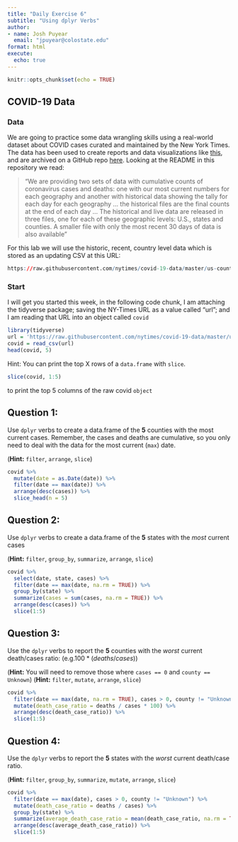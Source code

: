 ```yaml
---
title: "Daily Exercise 6"
subtitle: "Using dplyr Verbs"
author:
- name: Josh Puyear
  email: "jpuyear@colostate.edu"
format: html
execute: 
  echo: true
---
```


```r
knitr::opts_chunk$set(echo = TRUE)
```

## COVID-19 Data

### Data

We are going to practice some data wrangling skills using a real-world dataset about COVID cases curated and maintained by the New York Times. The data has been used to create reports and data visualizations like [this](https://www.nytimes.com/interactive/2020/us/coronavirus-spread.html?referringSource=articleShare), and are archived on a GitHub repo [here](https://github.com/nytimes/covid-19-data). Looking at the README in this repository we read:

> "We are providing two sets of data with cumulative counts of coronavirus cases and deaths: one with our most current numbers for each geography and another with historical data showing the tally for each day for each geography ... the historical files are the final counts at the end of each day ... The historical and live data are released in three files, one for each of these geographic levels: U.S., states and counties. A smaller file with only the most recent 30 days of data is also available"

For this lab we will use the historic, recent, country level data which is stored as an updating CSV at this URL:

```r
https://raw.githubusercontent.com/nytimes/covid-19-data/master/us-counties-recent.csv
```

### Start

I will get you started this week, in the following code chunk, I am attaching the tidyverse package; saving the NY-Times URL as a value called "url"; and I am reading that URL into an object called `covid`

```r
library(tidyverse)
url = 'https://raw.githubusercontent.com/nytimes/covid-19-data/master/us-counties-recent.csv'
covid = read_csv(url)
head(covid, 5)
```

Hint: You can print the top X rows of a `data.frame` with `slice`.

```r
slice(covid, 1:5)
```

to print the top 5 columns of the raw covid `object`

## Question 1:

Use `dplyr` verbs to create a data.frame of the **5** counties with the most current cases. Remember, the cases and deaths are cumulative, so you only need to deal with the data for the most current (`max`) date.

(**Hint:** `filter`, `arrange`, `slice`)

```r
covid %>%
  mutate(date = as.Date(date)) %>% 
  filter(date == max(date)) %>% 
  arrange(desc(cases)) %>%
  slice_head(n = 5)  
```

## Question 2:

Use `dplyr` verbs to create a data.frame of the **5** states with the *most* current cases

(**Hint:** `filter`, `group_by`, `summarize`, `arrange`, `slice`)

```r
covid %>% 
  select(date, state, cases) %>% 
  filter(date == max(date, na.rm = TRUE)) %>% 
  group_by(state) %>% 
  summarize(cases = sum(cases, na.rm = TRUE)) %>% 
  arrange(desc(cases)) %>% 
  slice(1:5)
```

## Question 3:

Use the `dplyr` verbs to report the **5** counties with the *worst* current death/cases ratio: (e.g.$100* (deaths/cases)$)

(**Hint:** You will need to remove those where `cases == 0` and `county == Unknown`) (**Hint:** `filter`, `mutate`, `arrange`, `slice`)

```r
covid %>% 
  filter(date == max(date, na.rm = TRUE), cases > 0, county != "Unknown") %>%
  mutate(death_case_ratio = deaths / cases * 100) %>%
  arrange(desc(death_case_ratio)) %>% 
  slice(1:5)
```

## Question 4:

Use the `dplyr` verbs to report the **5** states with the *worst* current death/case ratio.

(**Hint:** `filter`, `group_by`, `summarize`, `mutate`, `arrange`, `slice`)

```r
covid %>% 
  filter(date == max(date), cases > 0, county != "Unknown") %>% 
  mutate(death_case_ratio = deaths / cases) %>%
  group_by(state) %>% 
  summarize(average_death_case_ratio = mean(death_case_ratio, na.rm = TRUE)) %>%
  arrange(desc(average_death_case_ratio)) %>% 
  slice(1:5)
```

